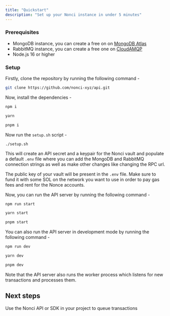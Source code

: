 ```yaml
---
title: "Quickstart"
description: "Set up your Nonci instance in under 5 minutes"
---
```


### Prerequisites

- MongoDB instance, you can create a free on on [MongoDB Atlas](https://www.mongodb.com/cloud/atlas)
- RabbitMQ instance, you can create a free one on [CloudAMQP](https://www.cloudamqp.com/)
- Node.js 16 or higher

### Setup

Firstly, clone the repository by running the following command -

```bash
git clone https://github.com/nonci-xyz/api.git
```

Now, install the dependencies -

<CodeGroup>

```bash npm
npm i
```

```bash yarn
yarn
```

```bash pnpm
pnpm i
```

</CodeGroup>

Now run the `setup.sh` script -

```
./setup.sh
```

This will create an API secret and a keypair for the Nonci vault and populate a default `.env` file where you can add the MongoDB and RabbitMQ connection strings as well as make other changes like changing the RPC url.

The public key of your vault will be present in the `.env` file. Make sure to fund it with some SOL on the network you want to use in order to pay gas fees and rent for the Nonce accounts.

Now, you can run the API server by running the following command -

<CodeGroup>

```bash npm
npm run start
```

```bash yarn
yarn start
```

```bash pnpm
pnpm start
```

</CodeGroup>

You can also run the API server in development mode by running the following command -

<CodeGroup>

```bash npm
npm run dev
```

```bash yarn
yarn dev
```

```bash pnpm
pnpm dev
```

</CodeGroup>

Note that the API server also runs the worker process which listens for new transactions and processes them.

## Next steps

<Card title="Usage" icon="list" href="/usage">
  Use the Nonci API or SDK in your project to queue transactions
</Card>
